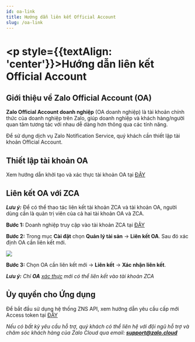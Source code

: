 ```yaml
---
id: oa-link
title: Hướng dẫn liên kết Official Account
slug: /oa-link
---
```


# <p style={{textAlign: 'center'}}>Hướng dẫn liên kết Official Account

## Giới thiệu về Zalo Official Account (OA) 

**Zalo Official Account doanh nghiệp** (OA doanh nghiệp) là tài khoản chính thức của doanh nghiệp trên Zalo, giúp doanh nghiệp và khách hàng/người quan tâm tương tác với nhau dễ dàng hơn thông qua các tính năng. 

Để sử dụng dịch vụ Zalo Notification Service, quý khách cần thiết lập tài khoản Official Account. 

## Thiết lập tài khoản OA  

Xem hướng dẫn khởi tạo và xác thực tài khoản OA tại [ĐÂY](https://oa.zalo.me/home/documents/guides/khoi-tao-zalo-official-account_61)

## Liên kết OA với ZCA

***Lưu ý:*** Để có thể thao tác liên kết tài khoản ZCA và tài khoản OA, người dùng cần là quản trị viên của cả hai tài khoản OA và ZCA.

**Bước 1:** Doanh nghiệp truy cập vào tài khoản ZCA tại [ĐÂY](https://account.zalo.cloud/spending/overview)

**Bước 2:** Trong mục **Cài đặt** chọn **Quản lý tài sản** → **Liên kết OA**. Sau đó xác định OA cần liên kết mới.

<p style={{textAlign: 'center'}}>
    <img src="https://stc-oa.zdn.vn/uploads/2024/08/21/ed219105af822a1a9a89cc214d446df2.png" />
</p>

**Bước 3:** Chọn OA cần liên kết mới → **Liên kết** → **Xác nhận liên kết**. 

***Lưu ý:*** *Chỉ **OA** [xác thực](https://oa.zalo.me/home/documents/guides/huong-dan-xac-thuc_70) mới có thể liên kết vào tài khoản ZCA*

## Ủy quyền cho Ứng dụng

Để bắt đầu sử dụng hệ thống ZNS API, xem hướng dẫn yêu cầu cấp mới Access token tại [ĐÂY](https://developers.zalo.me/docs/official-account/bat-dau/xac-thuc-va-uy-quyen-cho-ung-dung-new)

*Nếu có bất kỳ yêu cầu hỗ trợ, quý khách có thể liên hệ với đội ngũ hỗ trợ và chăm sóc khách hàng của Zalo Cloud qua email: **support@zalo.cloud***  



